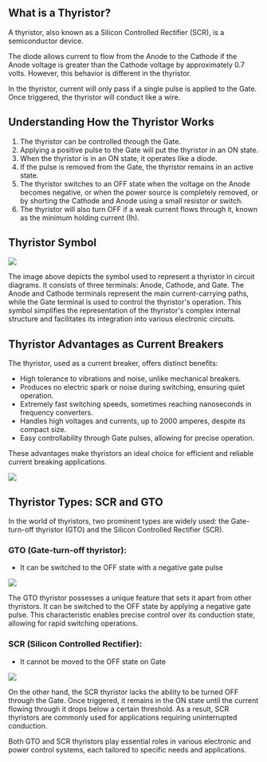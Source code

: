 
## What is a Thyristor?

A thyristor, also known as a Silicon Controlled Rectifier (SCR), is a semiconductor device.

The diode allows current to flow from the Anode to the Cathode if the Anode voltage is greater than the Cathode voltage by approximately 0.7 volts. However, this behavior is different in the thyristor.

In the thyristor, current will only pass if a single pulse is applied to the Gate. Once triggered, the thyristor will conduct like a wire.

## Understanding How the Thyristor Works

1. The thyristor can be controlled through the Gate.
2. Applying a positive pulse to the Gate will put the thyristor in an ON state.
3. When the thyristor is in an ON state, it operates like a diode.
4. If the pulse is removed from the Gate, the thyristor remains in an active state.
5. The thyristor switches to an OFF state when the voltage on the Anode becomes negative, or when the power source is completely removed, or by shorting the Cathode and Anode using a small resistor or switch.
6. The thyristor will also turn OFF if a weak current flows through it, known as the minimum holding current (Ih).

## Thyristor Symbol

<Image src="/thyristor-symbol.gif" caption="Thyristor Symbol" />

The image above depicts the symbol used to represent a thyristor in circuit diagrams. It consists of three terminals: Anode, Cathode, and Gate. The Anode and Cathode terminals represent the main current-carrying paths, while the Gate terminal is used to control the thyristor's operation. This symbol simplifies the representation of the thyristor's complex internal structure and facilitates its integration into various electronic circuits.

## Thyristor Advantages as Current Breakers

The thyristor, used as a current breaker, offers distinct benefits:

- High tolerance to vibrations and noise, unlike mechanical breakers.
- Produces no electric spark or noise during switching, ensuring quiet operation.
- Extremely fast switching speeds, sometimes reaching nanoseconds in frequency converters.
- Handles high voltages and currents, up to 2000 amperes, despite its compact size.
- Easy controllability through Gate pulses, allowing for precise operation.

These advantages make thyristors an ideal choice for efficient and reliable current breaking applications.

<Image src="/thyristors-types.jpeg" caption="Thyristors Types" />

## Thyristor Types: SCR and GTO

In the world of thyristors, two prominent types are widely used: the Gate-turn-off thyristor (GTO) and the Silicon Controlled Rectifier (SCR).

### GTO (Gate-turn-off thyristor):

- It can be switched to the OFF state with a negative gate pulse

<Image src="/GTO-Symbols.jpg" caption="GTO Symbols" />

The GTO thyristor possesses a unique feature that sets it apart from other thyristors. It can be switched to the OFF state by applying a negative gate pulse. This characteristic enables precise control over its conduction state, allowing for rapid switching operations.

### SCR (Silicon Controlled Rectifier):

- It cannot be moved to the OFF state on Gate

<Image src="/SCR-symbol.jpeg" caption="SCR Symbol" />

On the other hand, the SCR thyristor lacks the ability to be turned OFF through the Gate. Once triggered, it remains in the ON state until the current flowing through it drops below a certain threshold. As a result, SCR thyristors are commonly used for applications requiring uninterrupted conduction.

Both GTO and SCR thyristors play essential roles in various electronic and power control systems, each tailored to specific needs and applications.
